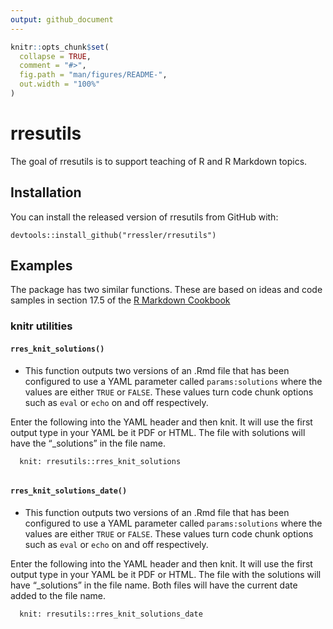 ```yaml
---
output: github_document
---
```


<!-- README.md is generated from README.Rmd. Please edit that file -->

```r
knitr::opts_chunk$set(
  collapse = TRUE,
  comment = "#>",
  fig.path = "man/figures/README-",
  out.width = "100%"
)
```

# rresutils

<!-- badges: start -->
<!-- badges: end -->

The goal of rresutils is to support teaching of R and R Markdown topics.

## Installation

You can install the released version of rresutils from GitHub with:

``` block
devtools::install_github("rressler/rresutils")

```

## Examples

The package has two similar functions. These are based on ideas and code samples in section 17.5 of the [R Markdown Cookbook](https://bookdown.org/yihui/rmarkdown-cookbook/custom-knit.html)

### knitr utilities
#### `rres_knit_solutions()`
- This function outputs two versions of an .Rmd file that has been configured to use a YAML parameter called `params:solutions` where the values are either `TRUE` or `FALSE`. These values turn code chunk options such as `eval` or `echo` on and off respectively.

Enter the following into the YAML header and then knit. It will use the first output type in your YAML be it PDF or HTML. The file with solutions will have the "_solutions" in the file name.

      
      knit: rresutils::rres_knit_solutions
      

#### `rres_knit_solutions_date()`
- This function outputs two versions of an .Rmd file that has been configured to use a YAML parameter called `params:solutions` where the values are either `TRUE` or `FALSE`. These values turn code chunk options such as `eval` or `echo` on and off respectively.

Enter the following into the YAML header and then knit. It will use the first output type in your YAML be it PDF or HTML. The file with the solutions will have "_solutions" in the file name. Both files will have the current date added to the file name.
      
      knit: rresutils::rres_knit_solutions_date
      

